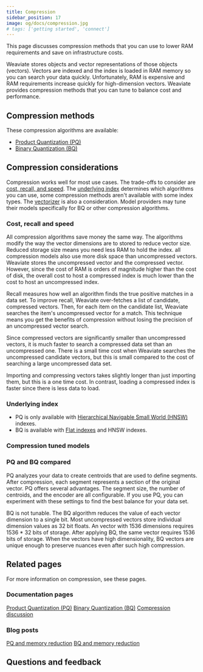 ```yaml
---
title: Compression
sidebar_position: 17
image: og/docs/compression.jpg
# tags: ['getting started', 'connect']
---
```



This page discusses compression methods that you can use to lower RAM requirements and save on infrastructure costs.

Weaviate stores objects and vector representations of those objects (vectors). Vectors are indexed and the index is loaded in RAM memory so you can search your data quickly. Unfortunately, RAM is expensive and RAM requirements increase quickly for high-dimension vectors. Weaviate provides compression methods that you can tune to balance cost and performance.

## Compression methods

These compression algorithms are available:

- [Product Quantization (PQ)](/developers/weaviate/configuration/pq-compression)
- [Binary Quantization (BQ)](/developers/weaviate/configuration/bq-compression)


## Compression considerations

Compression works well for most use cases. The trade-offs to consider are [cost, recall, and speed](#cost-recall-and-speed). The [underlying index](#underlying-index) determines which algorithms you can use, some compression methods aren't available with some index types. The [vectorizer](#compression-tuned-models) is also a consideration. Model providers may tune their models specifically for BQ or other compression algorithms.

### Cost, recall and speed

All compression algorithms save money the same way. The algorithms modify the way the vector dimensions are to stored to reduce vector size. Reduced storage size means you need less RAM to hold the index. all compression models also use more disk space than uncompressed vectors. Weaviate stores the uncompressed vector and the compressed vector. However, since the cost of RAM is orders of magnitude higher than the cost of disk, the overall cost to host a compressed index is much lower than the cost to host an uncompressed index.

Recall measures how well an algorithm finds the true positive matches in a data set. To improve recall, Weaviate over-fetches a list of candidate, compressed vectors. Then, for each item on the candidate list, Weaviate searches the item's uncompressed vector for a match. This technique means you get the benefits of compression without losing the precision of an uncompressed vector search.

Since compressed vectors are significantly smaller than uncompressed vectors, it is much faster to search a compressed data set than an uncompressed one. There is a small time cost when Weaviate searches the uncompressed candidate vectors, but this is small compared to the cost of searching a large uncompressed data set.

Importing and compressing vectors takes slightly longer than just importing them, but this is a one time cost. In contrast, loading a compressed index is faster since there is less data to load.

### Underlying index

- PQ is only available with [Hierarchical Navigable Small World (HNSW)](/developers/weaviate/concepts/vector-index#hierarchical-navigable-small-world-hnsw-index) indexes.
- BQ is available with [Flat indexes](/developers/weaviate/config-refs/schema/vector-index#flat-indexes) and HNSW indexes.



### Compression tuned models


### PQ and BQ compared

PQ analyzes your data to create centroids that are used to define segments. After compression, each segment represents a section of the original vector. PQ offers several advantages. The segment size, the number of centroids, and the encoder are all configurable. If you use PQ, you can experiment with these settings to find the best balance for your data set.

BQ is not tunable. The BQ algorithm reduces the value of each vector dimension to a single bit. Most uncompressed vectors store individual dimension values as 32 bit floats. An vector with 1536 dimensions requires 1536 * 32 bits of storage. After applying BQ, the same vector requires 1536 bits of storage. When the vectors have high dimensionality, BQ vectors are unique enough to preserve nuances even after such high compression.


## Related pages

For more information on compression, see these pages.

### Documentation pages

[Product Quantization (PQ)](/developers/weaviate/configuration/bq-compression)
[Binary Quantization (BQ)](/developers/weaviate/configuration/pq-compression)
[Compression discussion](/developers/weaviate/concepts/vector-quantization)

### Blog posts
[PQ and memory reduction](/blog/pq-rescoring)
[BQ and memory reduction](/blog/binary-quantization)

## Questions and feedback


<DocsFeedback/>
